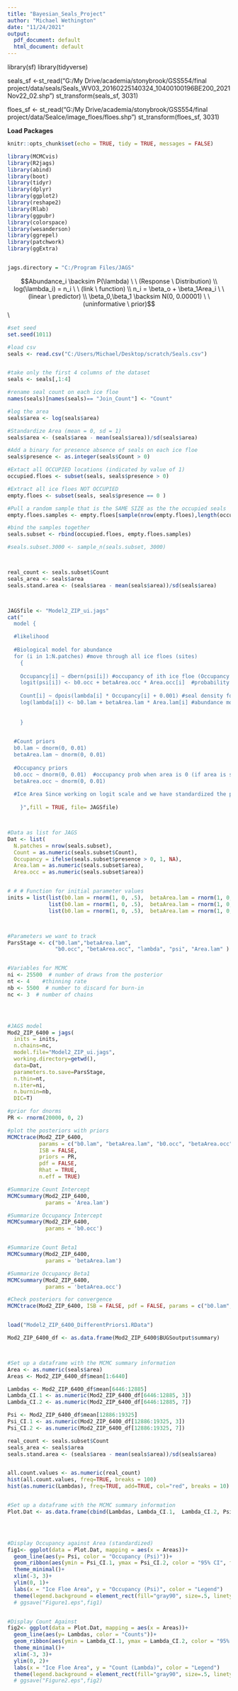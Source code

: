 ```yaml
---
title: "Bayesian_Seals_Project"
author: "Michael Wethington"
date: "11/24/2021"
output:
  pdf_document: default
  html_document: default
---
```



library(sf)
library(tidyverse)

seals_sf <-st_read("G:/My Drive/academia/stonybrook/GSS554/final project/data/seals/Seals_WV03_20160225140324_10400100196BE200_2021Nov22_02.shp")
st_transform(seals_sf, 3031)

floes_sf <- st_read("G:/My Drive/academia/stonybrook/GSS554/final project/data/SeaIce/image_floes/floes.shp")
st_transform(floes_sf, 3031)




**Load Packages**
```r
knitr::opts_chunk$set(echo = TRUE, tidy = TRUE, messages = FALSE)

library(MCMCvis)
library(R2jags)
library(abind)
library(boot)
library(tidyr)
library(dplyr)
library(ggplot2)
library(reshape2)
library(Rlab)
library(ggpubr)
library(colorspace)
library(wesanderson)
library(ggrepel)
library(patchwork)
library(ggExtra)


jags.directory = "C:/Program Files/JAGS"

```



$$Abundance_i \backsim P(\lambda) \ \ (Response \ Distribution) \\
log(\lambda_i) = n_i \ \ (link \ function) \\
n_i = \beta_o + \beta_1Area_i \ \ (linear \ predictor) \\
\beta_0,\beta_1 \backsim N(0, 0.00001) \ \ (uninformative \ prior)$$ \\



```r

#set seed
set.seed(1011)

#load csv 
seals <- read.csv("C:/Users/Michael/Desktop/scratch/Seals.csv")


#take only the first 4 columns of the dataset
seals <- seals[,1:4] 

#rename seal count on each ice floe
names(seals)[names(seals)== "Join_Count"] <- "Count" 

#log the area
seals$area <- log(seals$area)

#Standardize Area (mean = 0, sd = 1)
seals$area <- (seals$area - mean(seals$area))/sd(seals$area)

#Add a binary for presence absence of seals on each ice floe
seals$presence <- as.integer(seals$Count > 0)

#Extact all OCCUPIED locations (indicated by value of 1)
occupied.floes <- subset(seals, seals$presence > 0)

#Extract all ice floes NOT OCCUPIED
empty.floes <- subset(seals, seals$presence == 0 )

#Pull a random sample that is the SAME SIZE as the the occupied seals
empty.floes.samples <- empty.floes[sample(nrow(empty.floes),length(occupied.floes[,1])),]

#bind the samples together
seals.subset <- rbind(occupied.floes, empty.floes.samples)

#seals.subset.3000 <- sample_n(seals.subset, 3000)



real_count <- seals.subset$Count
seals_area <- seals$area
seals.stand.area <- (seals$area - mean(seals$area))/sd(seals$area)



JAGSfile <- "Model2_ZIP_ui.jags"
cat("
  model {

  #likelihood
  
  #Biological model for abundance
  for (i in 1:N.patches) #move through all ice floes (sites)
    {
    
    Occupancy[i] ~ dbern(psi[i]) #occupancy of ith ice floe (Occupancy = 1 if occupied) and probability depends on floe area
    logit(psi[i]) <- b0.occ + betaArea.occ * Area.occ[i]  #probability of occupancy at site i
    
    Count[i] ~ dpois(lambda[i] * Occupancy[i] + 0.001) #seal density follows a poisson
    log(lambda[i]) <- b0.lam + betaArea.lam * Area.lam[i] #abundance models as a function of floe size
    
 
    }
  

  #Count priors
  b0.lam ~ dnorm(0, 0.01) 
  betaArea.lam ~ dnorm(0, 0.01)
  
  #Occupancy priors
  b0.occ ~ dnorm(0, 0.01)  #occupancy prob when area is 0 (if area is standardized this is prob of occ with the average area)
  betaArea.occ ~ dnorm(0, 0.01) 
  
  #Ice Area Since working on logit scale and we have standardized the predictors to have SD = 1, coeffs outside +- 5 are unlike 
  
    }",fill = TRUE, file= JAGSfile)



#Data as list for JAGS
Dat <- list(
  N.patches = nrow(seals.subset),
  Count = as.numeric(seals.subset$Count),
  Occupancy = ifelse(seals.subset$presence > 0, 1, NA),
  Area.lam = as.numeric(seals.subset$area),
  Area.occ = as.numeric(seals.subset$area))


# # # Function for initial parameter values
inits = list(list(b0.lam = rnorm(1, 0, .5),  betaArea.lam = rnorm(1, 0, .5),  b0.occ = rnorm(1, 0, .5),  betaArea.occ = rnorm(1, 0, .5)),
             list(b0.lam = rnorm(1, 0, .5),  betaArea.lam = rnorm(1, 0, .5),  b0.occ = rnorm(1, 0, .5),  betaArea.occ = rnorm(1, 0, .5)),
             list(b0.lam = rnorm(1, 0, .5),  betaArea.lam = rnorm(1, 0, .5),  b0.occ = rnorm(1, 0, .5),  betaArea.occ = rnorm(1, 0, .5)))



#Parameters we want to track
ParsStage <- c("b0.lam","betaArea.lam", 
               "b0.occ", "betaArea.occ", "lambda", "psi", "Area.lam" )


#Variables for MCMC
ni <- 25500  # number of draws from the posterior
nt <- 4    #thinning rate
nb <- 5500  # number to discard for burn-in
nc <- 3  # number of chains




#JAGS model
Mod2_ZIP_6400 = jags(
  inits = inits,
  n.chains=nc,
  model.file="Model2_ZIP_ui.jags",
  working.directory=getwd(),
  data=Dat,
  parameters.to.save=ParsStage,
  n.thin=nt,
  n.iter=ni,
  n.burnin=nb,
  DIC=T)

```


```r


#prior for dnorms 
PR <- rnorm(20000, 0, 2)

#plot the posteriors with priors
MCMCtrace(Mod2_ZIP_6400,
          params = c("b0.lam", "betaArea.lam", "b0.occ", "betaArea.occ" ),
          ISB = FALSE,
          priors = PR,
          pdf = FALSE,
          Rhat = TRUE,
          n.eff = TRUE)

#Summarize Count Intercept
MCMCsummary(Mod2_ZIP_6400, 
            params = 'Area.lam')

#Summarize Occupancy Intercept 
MCMCsummary(Mod2_ZIP_6400, 
            params = 'b0.occ')


#Summarize Count Beta1
MCMCsummary(Mod2_ZIP_6400, 
            params = 'betaArea.lam')

#Summarize Occupancy Beta1 
MCMCsummary(Mod2_ZIP_6400, 
            params = 'betaArea.occ')

#Check posteriors for convergence
MCMCtrace(Mod2_ZIP_6400, ISB = FALSE, pdf = FALSE, params = c("b0.lam", "betaArea.lam", "b0.occ", "betaArea.occ" ))



```








```r
load("Model2_ZIP_6400_DifferentPriors1.RData")

Mod2_ZIP_6400_df <- as.data.frame(Mod2_ZIP_6400$BUGSoutput$summary)



#Set up a dataframe with the MCMC summary information
Area <- as.numeric(seals$area)
Areas <- Mod2_ZIP_6400_df$mean[1:6440]

Lambdas <- Mod2_ZIP_6400_df$mean[6446:12885] 
Lambda_CI.1 <- as.numeric(Mod2_ZIP_6400_df[6446:12885, 3])
Lambda_CI.2 <- as.numeric(Mod2_ZIP_6400_df[6446:12885, 7])

Psi <- Mod2_ZIP_6400_df$mean[12886:19325]
Psi_CI.1 <- as.numeric(Mod2_ZIP_6400_df[12886:19325, 3])
Psi_CI.2 <- as.numeric(Mod2_ZIP_6400_df[12886:19325, 7])

real_count <- seals.subset$Count
seals_area <- seals$area
seals.stand.area <- (seals$area - mean(seals$area))/sd(seals$area)


all.count.values <- as.numeric(real_count)
hist(all.count.values, freq=TRUE, breaks = 100)
hist(as.numeric(Lambdas), freq=TRUE, add=TRUE, col="red", breaks = 10)


#Set up a dataframe with the MCMC summary information
Plot.Dat <- as.data.frame(cbind(Lambdas, Lambda_CI.1,  Lambda_CI.2, Psi, Psi_CI.1, Psi_CI.2, Areas, all.count.values))




#Display Occupancy against Area (standardized) 
fig1<- ggplot(data = Plot.Dat, mapping = aes(x = Areas))+
  geom_line(aes(y= Psi, color = "Occupancy (Psi)"))+
  geom_ribbon(aes(ymin = Psi_CI.1, ymax = Psi_CI.2, color = "95% CI", fill = "Red"), alpha = 0.2)+
  theme_minimal()+
  xlim(-3, 3)+
  ylim(0, 1)+
  labs(x = "Ice Floe Area", y = "Occupancy (Psi)", color = "Legend")
  theme(legend.background = element_rect(fill="gray90", size=.5, linetype="dotted"))
  # ggsave("Figure1.eps",fig1)


#Display Count Against 
fig2<- ggplot(data = Plot.Dat, mapping = aes(x = Areas))+
  geom_line(aes(y= Lambdas, color = "Counts"))+
  geom_ribbon(aes(ymin = Lambda_CI.1, ymax = Lambda_CI.2, color = "95% CI", fill = "Red"), alpha = 0.2)+
  theme_minimal()+
  xlim(-3, 3)+
  ylim(0, 2)+
  labs(x = "Ice Floe Area", y = "Count (Lambda)", color = "Legend")
  theme(legend.background = element_rect(fill="gray90", size=.5, linetype="dotted"))
  # ggsave("Figure2.eps",fig2)
  
```













